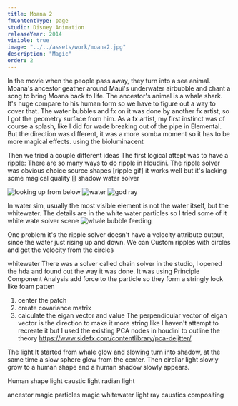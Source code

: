 ```yaml
---
title: Moana 2
fmContentType: page
studio: Disney Animation
releaseYear: 2014
visible: true
image: "../../assets/work/moana2.jpg"
description: "Magic"
order: 2
---
```


In the movie when the people pass away, they turn into a sea animal. Moana's ancestor geather around Maui's underwater airbubble and chant a song to bring Moana back to life.
The ancestor's animal is a whale shark. It's huge compare to his human form so we have to figure out a way to cover that.
The water bubbles and fx on it was done by another fx artist, so I got the geometry surface from him.
As a fx artist, my first instinct was of course a splash, like I did for wade breaking out of the pipe in Elemental.
But the direction was different, it was a more somba moment so it has to be more magical effects.
using the bioluminacent

Then we tried a couple different ideas
The first logical attept was to have a ripple:
There are so many ways to do ripple in Houdini. The ripple solver was obvious choice
source shapes
[ripple gif]
it works well but it's lacking some magical quality
[]
shadow water solver

![looking up from below](https://upload.wikimedia.org/wikipedia/commons/thumb/7/77/US_Navy_110607-N-XD935-191_Navy_Diver_2nd_Class_Ryan_Arnold%2C_assigned_to_Mobile_Diving_and_Salvage_Unit_2%2C_snorkels_on_the_surface_to_monitor_multi.jpg/1920px-US_Navy_110607-N-XD935-191_Navy_Diver_2nd_Class_Ryan_Arnold%2C_assigned_to_Mobile_Diving_and_Salvage_Unit_2%2C_snorkels_on_the_surface_to_monitor_multi.jpg)
![water](https://images.pexels.com/photos/4666754/pexels-photo-4666754.jpeg)
![god ray](https://images.pexels.com/photos/7826348/pexels-photo-7826348.jpeg)


In water sim, usually the most visible element is not the water itself, but the whitewater. The details are in the white water particles so I tried some of it
white wate solver scene
![whale bubble feeding](https://upload.wikimedia.org/wikipedia/commons/3/3a/Humpback_whale_bubble_net_feeding_Christin_Khan_NOAA.jpg)

One problem it's the ripple solver doesn't have a velocity attribute output, since the water just rising up and down. We can 
Custom ripples with circles and get the velocity from the circles

whitewater
There was a solver called chain solver in the studio, I opened the hda and found out the way it was done.
It was using Principle Component Analysis add force to the particle so they form a stringly look like foam patten
1. center the patch 
2. create covariance matrix
3. calculate the eigan vector and value
The perpendicular vector of eigan vector is the direction to make it more string like
I haven't attempt to recreate it but I used the existing PCA nodes in houdini to outline the theory
https://www.sidefx.com/contentlibrary/pca-dejitter/


The light
It started from whale glow and slowing turn into shadow, at the same time a slow sphere glow from the center. Then circliar light slowly grow to a human shape and a human shadow slowly appears.

Human shape light
caustic light 
radian light









ancestor magic
particles magic
whitewater
light ray
caustics
compositing
